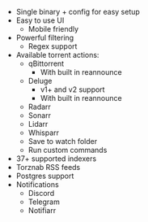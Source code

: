 * Single binary + config for easy setup
* Easy to use UI
  * Mobile friendly
* Powerful filtering
  * Regex support
* Available torrent actions:
  * qBittorrent
    * With built in reannounce
  * Deluge
    * v1+ and v2 support
    * With built in reannounce
  * Radarr
  * Sonarr
  * Lidarr
  * Whisparr
  * Save to watch folder
  * Run custom commands
* 37+ supported indexers
* Torznab RSS feeds
* Postgres support
* Notifications
  * Discord
  * Telegram
  * Notifiarr